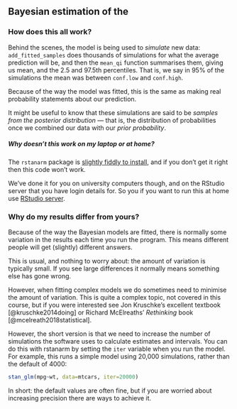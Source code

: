 ## Bayesian estimation of the

### How does this all work? {#extra-bayes-explain}

Behind the scenes, the model is being used to _simulate_ new data: `add_fitted_samples` does
thousands of simulations for what the average prediction will be, and then the `mean_qi` function
summarises them, giving us mean, and the 2.5 and 97.5th percentiles. That is, we say in 95% of the
simulations the mean was between `conf.low` and `conf.high`.

Because of the way the model was fitted, this is the same as making real probability statements
about our prediction.

It might be useful to know that these simulations are said to be _samples from the posterior
distribution_ --- that is, the distribution of probabilities once we combined our data with our
_prior probability_.

##### Why doesn't this work on my laptop or at home?

The `rstanarm` package is
[slightly fiddly to install](https://github.com/plymouthPsychology/installR), and if you don't get
it right then this code won't work.

We've done it for you on university computers though, and on the RStudio server that you have login
details for. So you if you want to run this at home use
[RStudio server](https://rstudio.plymouth.ac.uk/).



### Why do my results differ from yours? {#explain-bayes-variation}

Because of the way the Bayesian models are fitted, there is normally some variation in the results
each time you run the program. This means different people will get (slightly) different answers.

This is usual, and nothing to worry about: the amount of variation is typically small. If you see large differences it normally means something else has gone wrong.

However, when fitting complex models we do sometimes need to minimise the amount of variation.  This is quite a complex topic, not covered in this course, but if you were interested see Jon Kruschke's excellent textbook [@kruschke2014doing] or Richard McElreaths' *Rethinking* book [@mcelreath2018statistical].

However, the short version is that we need to increase the number of simulations the software uses to calculate estimates and intervals. You can do this with rstanarm by setting the `iter` variable when you run the model. For example, this runs a simple model using 20,000 simulations, rather than the default of 4000:

```r
stan_glm(mpg~wt, data=mtcars, iter=20000)
```

In short: the default values are often fine, but if you are worried about increasing precision there are ways to achieve it.
